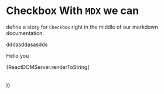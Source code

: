 
<Meta title="Button" component={Table} />

# Checkbox With `MDX` we can

define a story for `Checkbox` right in the middle of our markdown documentation.

<Preview>
  <Story name="all checkboxes">
    <Table name="Lorem" />
    <form>dddasddasasdds</form>
  </Story>
</Preview>

<Props of={Table} />

Hello you

<div>{ReactDOMServer.renderToString(<Table />)}</div>
